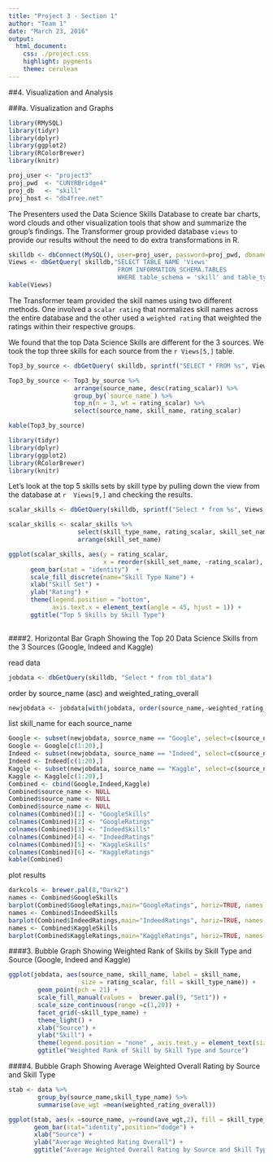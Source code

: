 ```yaml
---
title: "Project 3 - Section 1"
author: "Team 1"
date: "March 23, 2016"
output:
  html_document:
    css: ./project.css
    highlight: pygments
    theme: cerulean
---
```


##4. Visualization and Analysis

###a. Visualization and Graphs

```r
library(RMySQL)
library(tidyr)
library(dplyr)
library(ggplot2)
library(RColorBrewer)
library(knitr)

proj_user <- "project3"
proj_pwd  <- "CUNYRBridge4"
proj_db   <- "skill"
proj_host <- "db4free.net"

```

The Presenters used the Data Science Skills Database to create bar charts, word clouds and other visualization tools that show and summarize the group's findings. The Transformer group provided database `views` to provide our results without the need to do extra transformations in R. 

```r
skilldb <- dbConnect(MySQL(), user=proj_user, password=proj_pwd, dbname=proj_db, host=proj_host)
Views <- dbGetQuery( skilldb,"SELECT TABLE_NAME 'Views' 
                              FROM INFORMATION_SCHEMA.TABLES 
                              WHERE table_schema = 'skill' and table_type = 'view';")
kable(Views)
```

The Transformer team provided the skill names using two different methods. One involved a `scalar rating` that normalizes skill names across the entire database and the other used a `weighted rating` that weighted the ratings within their respective groups. 

We found that the top Data Science Skills are different for the 3 sources. We took the top three skills for each source from the `r Views[5,]` table. 

```r
Top3_by_source <- dbGetQuery( skilldb, sprintf("SELECT * FROM %s", Views[5,]))

Top3_by_source <- Top3_by_source %>%
                  arrange(source_name, desc(rating_scalar)) %>%
                  group_by(`source_name`) %>%
                  top_n(n = 3, wt = rating_scalar) %>%
                  select(source_name, skill_name, rating_scalar) 

kable(Top3_by_source)
```

```r
library(tidyr)
library(dplyr)
library(ggplot2)
library(RColorBrewer)
library(knitr)
```

Let's look at the top 5 skills sets by skill type by pulling down the view from the database at `r  Views[9,]` and checking the results.

```r
scalar_skills <- dbGetQuery(skilldb, sprintf("Select * from %s", Views[9,]))

scalar_skills <- scalar_skills %>%
                   select(skill_type_name, rating_scalar, skill_set_name) %>%
                   arrange(skill_set_name)

ggplot(scalar_skills, aes(y = rating_scalar,
                          x = reorder(skill_set_name, -rating_scalar),  fill = skill_type_name)) + 
      geom_bar(stat = "identity")  + 
      scale_fill_discrete(name="Skill Type Name") + 
      xlab("Skill Set") + 
      ylab("Rating") + 
      theme(legend.position = "bottom",  
            axis.text.x = element_text(angle = 45, hjust = 1)) +
      ggtitle("Top 5 Skills by Skill Type")  
      
```

####2. Horizontal Bar Graph Showing the Top 20 Data Science Skills from the 3 Sources (Google, Indeed and Kaggle)


read data
```r
jobdata <- dbGetQuery(skilldb, "Select * from tbl_data")
```

order by source_name (asc) and weighted_rating_overall
```r
newjobdata <- jobdata[with(jobdata, order(source_name,-weighted_rating_overall)),]
```

list skill_name for each source_name
```r
Google <- subset(newjobdata, source_name == "Google", select=c(source_name, skill_name,weighted_rating_overall))
Google <- Google[c(1:20),]
Indeed <- subset(newjobdata, source_name == "Indeed", select=c(source_name, skill_name, weighted_rating_overall))
Indeed <- Indeed[c(1:20),]
Kaggle <- subset(newjobdata, source_name == "Kaggle", select=c(source_name, skill_name, weighted_rating_overall))
Kaggle <- Kaggle[c(1:20),]
Combined <- cbind(Google,Indeed,Kaggle)
Combined$source_name <- NULL
Combined$source_name <- NULL
Combined$source_name <- NULL
colnames(Combined)[1] <- "GoogleSkills"
colnames(Combined)[2] <- "GoogleRatings"
colnames(Combined)[3] <- "IndeedSkills"
colnames(Combined)[4] <- "IndeedRatings"
colnames(Combined)[5] <- "KaggleSkills"
colnames(Combined)[6] <- "KaggleRatings"
kable(Combined)
```

plot results
```r
darkcols <- brewer.pal(8,"Dark2")
names <- Combined$GoogleSkills
barplot(Combined$GoogleRatings,main="GoogleRatings", horiz=TRUE, names.arg=names, las=1, col=darkcols, cex.axis=0.5, cex.names = 0.5)
names <- Combined$IndeedSkills
barplot(Combined$IndeedRatings,main="IndeedRatings", horiz=TRUE, names.arg=names, las=1, col=darkcols, cex.axis=0.5, cex.names = 0.5)
names <- Combined$KaggleSkills
barplot(Combined$KaggleRatings,main="KaggleRatings", horiz=TRUE, names.arg=names, las=1, col=darkcols, cex.axis=0.5, cex.names = 0.5)
```


####3. Bubble Graph Showing Weighted Rank of Skills by Skill Type and Source (Google, Indeed and Kaggle)

```r

ggplot(jobdata, aes(source_name, skill_name, label = skill_name, 
                    size = rating_scalar, fill = skill_type_name)) + 
        geom_point(pch = 21) + 
        scale_fill_manual(values =  brewer.pal(9, "Set1")) + 
        scale_size_continuous(range =c(1,20)) + 
        facet_grid(~skill_type_name) + 
        theme_light() +
        xlab("Source") + 
        ylab("Skill") + 
        theme(legend.position = "none" , axis.text.y = element_text(size=3)) +
        ggtitle("Weighted Rank of Skill by Skill Type and Source")
```

####4. Bubble Graph Showing Average Weighted Overall Rating by Source and Skill Type

```r
stab <- data %>% 
        group_by(source_name,skill_type_name) %>% 
        summarise(ave_wgt =mean(weighted_rating_overall))

ggplot(stab, aes(x =source_name, y=round(ave_wgt,2), fill = skill_type_name)) +
       geom_bar(stat="identity",position="dodge") + 
       xlab("Source") + 
       ylab("Average Weighted Rating Overall") + 
       ggtitle("Average Weighted Overall Rating by Source and Skill Type") 

```
